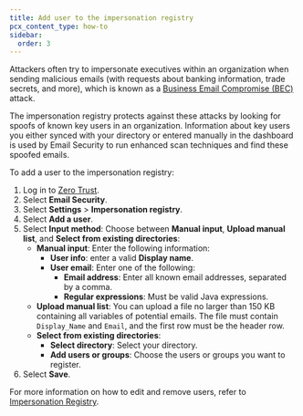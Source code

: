 ```yaml
---
title: Add user to the impersonation registry
pcx_content_type: how-to
sidebar:
  order: 3
---
```


Attackers often try to impersonate executives within an organization when sending malicious emails (with requests about banking information, trade secrets, and more), which is known as a [Business Email Compromise (BEC)](https://www.cloudflare.com/en-gb/learning/email-security/business-email-compromise-bec/) attack.

The impersonation registry protects against these attacks by looking for spoofs of known key users in an organization. Information about key users you either synced with your directory or entered manually in the dashboard is used by Email Security to run enhanced scan techniques and find these spoofed emails.

To add a user to the impersonation registry:

1. Log in to [Zero Trust](https://one.dash.cloudflare.com/).
2. Select **Email Security**.
3. Select **Settings** > **Impersonation registry**.
4. Select **Add a user**.
5. Select **Input method**: Choose between **Manual input**, **Upload manual list**, and **Select from existing directories**:
    - **Manual input**: Enter the following information:
        - **User info**: enter a valid **Display name**.
        - **User email**: Enter one of the following:
            - **Email address**: Enter all known email addresses, separated by a comma.
            - **Regular expressions**: Must be valid Java expressions.
    - **Upload manual list**: You can upload a file no larger than 150 KB containing all variables of potential emails. The file must contain `Display_Name` and `Email`, and the first row must be the header row.
    - **Select from existing directories**:
        - **Select directory**: Select your directory.
        - **Add users or groups**: Choose the users or groups you want to register.
6. Select **Save**.

For more information on how to edit and remove users, refer to [Impersonation Registry](/cloudflare-one/email-security/detection-settings/impersonation-registry/#edit-users). 